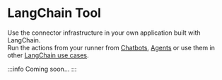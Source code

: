 # LangChain Tool

Use the connector infrastructure in your own application built with LangChain.<br/>
Run the actions from your runner from [Chatbots](https://python.langchain.com/docs/use_cases/chatbots),
[Agents](https://python.langchain.com/docs/use_cases/more/agents/)
or use them in other [LangChain use cases](https://python.langchain.com/docs/use_cases).

:::info
Coming soon...
:::

